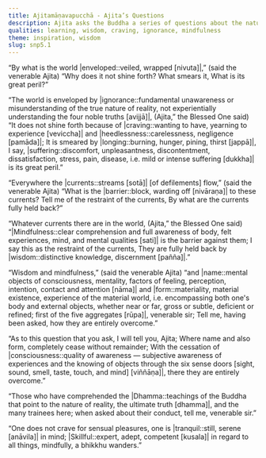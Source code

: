 ```yaml
---
title: Ajitamāṇavapucchā - Ajita’s Questions
description: Ajita asks the Buddha a series of questions about the nature of the world, the currents of defilements, how to overcome name and form and the conduct of those who have comprehended the Dhamma.
qualities: learning, wisdom, craving, ignorance, mindfulness
theme: inspiration, wisdom
slug: snp5.1
---
```


“By what is the world |enveloped::veiled, wrapped [nivuta]|,”
(said the venerable Ajita)
“Why does it not shine forth?
What smears it,
What is its great peril?”

“The world is enveloped by |ignorance::fundamental unawareness or misunderstanding of the true nature of reality, not experientially understanding the four noble truths [avijjā]|,
(Ajita,” the Blessed One said)
“It does not shine forth because of |craving::wanting to have, yearning to experience [veviccha]| and |heedlessness::carelessness, negligence [pamāda]|;
It is smeared by |longing::burning, hunger, pining, thirst [jappā]|, I say,
|suffering::discomfort, unpleasantness, discontentment, dissatisfaction, stress, pain, disease, i.e. mild or intense suffering [dukkha]| is its great peril.”

“Everywhere the |currents::streams [sotā]| [of defilements] flow,”
(said the venerable Ajita)
“What is the |barrier::block, warding off [nivāraṇa]| to these currents?
Tell me of the restraint of the currents,
By what are the currents fully held back?”

“Whatever currents there are in the world,
(Ajita,” the Blessed One said)
“|Mindfulness::clear comprehension and full awareness of body, felt experiences, mind, and mental qualities [sati]| is the barrier against them;
I say this as the restraint of the currents,
They are fully held back by |wisdom::distinctive knowledge, discernment [pañña]|.”

“Wisdom and mindfulness,”
(said the venerable Ajita)
“and |name::mental objects of consciousness, mentality, factors of feeling, perception, intention, contact and attention [nāma]| and |form::materiality, material existence, experience of the material world, i.e. encompassing both one's body and external objects, whether near or far, gross or subtle, deficient or refined; first of the five aggregates [rūpa]|, venerable sir;
Tell me, having been asked, how
they are entirely overcome.”

“As to this question that you ask,
I will tell you, Ajita;
Where name and also form,
completely cease without remainder;
With the cessation of |consciousness::quality of awareness — subjective awareness of experiences and the knowing of objects through the six sense doors [sight, sound, smell, taste, touch, and mind] [viññāṇa]|,
there they are entirely overcome.”

“Those who have comprehended the |Dhamma::teachings of the Buddha that point to the nature of reality, the ultimate truth [dhamma]|,
and the many trainees here;
when asked about their conduct,
tell me, venerable sir.”

“One does not crave for sensual pleasures,
one is |tranquil::still, serene [anāvila]| in mind;
|Skillful::expert, adept, competent [kusala]| in regard to all things,
mindfully, a bhikkhu wanders.”